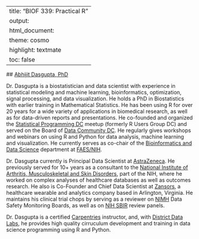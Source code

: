   ---
  title: "BIOF 339: Practical R"
  output:
    html_document:
      theme: cosmo
      highlight: textmate
      toc: false
  ---
  
  ## [Abhijit Dasgupta, PhD](https://webbedfeet.netlify.com){target=_blank}
  
  Dr. Dasgupta is a biostatistician and data scientist with experience in
  statistical modeling and machine learning, bioinformatics, optimization, signal
  processing, and data visualization. He holds a PhD in Biostatistics with earlier
  training in Mathematical Statistics. He has been using R for over 20 years for a
  wide variety of applications in biomedical research, as well as for data-driven
  reports and presentations. He co-founded and organized the [Statistical Programming
  DC](http://www.meetup.com/stats-prog-dc) meetup (formerly R Users Group DC) and
  served on the Board of [Data Community DC](http://www.datacommunitydc.org). He
  regularly gives workshops and webinars on using R and Python for data analysis,
  machine learning and visualization. He currently serves as co-chair of the
  [Bioinformatics and Data Science](https://faes.org/content/bioinformatics-and-data-science){target=_blank} department at 
  [FAES/NIH](https://faes.org){target=_blank}.
  
  Dr. Dasgupta currently is Principal Data Scientist at [AstraZeneca](https://www.astrazeneca.com). He previously served for 10+ years as a consultant to the [National Institute of Arthritis,
  Musculoskeletal and Skin
  Disorders](https://www.niams.nih.gov/about/directory/abhijit-dasgupta-phd){target=_blank},
  part of the NIH, where he worked on complex analyses of healthcare databases as
  well as outcomes research. He also is Co-Founder and Chief Data Scientist at
  [Zansors](http://www.zansors.com){target=_blank}, a healthcare wearable and
  analytics company based in Arlington, Virginia. He maintains his clinical trial chops 
  by serving as a reviewer on [NIMH](http://nimh.nih.gov) Data Safety Monitoring Boards,
  as well as on 
  [NIH SBIR](https://public.csr.nih.gov/StudySections/SmallBusinessAndTechnologyTransfer){target=_blank} review panels. 
  
  Dr. Dasgupta is a certified
  [Carpentries](http://www.carpentries.org){target=_blank} instructor, and, with
  [District Data Labs](http://www.districtdatalabs.com){target=_blank}, he
  provides high quality cirruculum development and training in data science
  programming using R and Python.
